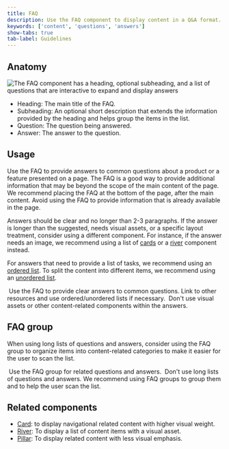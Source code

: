 ```yaml
---
title: FAQ
description: Use the FAQ component to display content in a Q&A format.
keywords: ['content', 'questions', 'answers']
show-tabs: true
tab-label: Guidelines
---
```


## Anatomy

![The FAQ component has a heading, optional subheading, and a list of questions that are interactive to expand and display answers](https://github.com/primer/brand/assets/912236/cfc22774-7348-4e2b-9887-2157e1a17e16)

- Heading: The main title of the FAQ.
- Subheading: An optional short description that extends the information provided by the heading and helps group the items in the list.
- Question: The question being answered.
- Answer: The answer to the question.

## Usage

Use the FAQ to provide answers to common questions about a product or a feature presented on a page. The FAQ is a good way to provide additional information that may be beyond the scope of the main content of the page. We recommend placing the FAQ at the bottom of the page, after the main content. Avoid using the FAQ to provide information that is already available in the page.

Answers should be clear and no longer than 2-3 paragraphs. If the answer is longer than the suggested, needs visual assets, or a specific layout treatment, consider using a different component. For instance, if the answer needs an image, we recommend using a list of [cards](/components/Card) or a [river](/components/River) component instead.

For answers that need to provide a list of tasks, we recommend using an [ordered list](/components/OrderedList). To split the content into different items, we recommend using an [unordered list](/components/UnorderedList).

<DoDontContainer stacked>
  <Do>
    <img src="https://github.com/primer/brand/assets/912236/5566161b-439b-4e13-b41c-188723b0bae6" alt="" />
    <Caption>
      Use the FAQ to provide clear answers to common questions. Link to other resources and use ordered/unordered lists
      if necessary.
    </Caption>
  </Do>
  <Dont>
    <img src="https://github.com/primer/brand/assets/912236/a42230be-ee4b-4905-885b-dab98f4889c9" alt="" />
    <Caption>Don't use visual assets or other content-related components within the answers.</Caption>
  </Dont>
</DoDontContainer>

## FAQ group

When using long lists of questions and answers, consider using the FAQ group to organize items into content-related categories to make it easier for the user to scan the list.

<DoDontContainer stacked>
  <Do>
    <img src="https://github.com/primer/brand/assets/912236/a659524d-4574-4880-8f00-c6846438492e" alt="" />
    <Caption>Use the FAQ group for related questions and answers.</Caption>
  </Do>
  <Dont>
    <img src="https://github.com/primer/brand/assets/912236/315a9a4e-95de-4dc5-9129-ff31108d5dfd" alt="" />
    <Caption>
      Don't use long lists of questions and answers. We recommend using FAQ groups to group them and to help the user
      scan the list.
    </Caption>
  </Dont>
</DoDontContainer>

## Related components

- [Card](/components/Card): to display navigational related content with higher visual weight.
- [River](/components/River): To display a list of content items with a visual asset.
- [Pillar](/components/Pillar): To display related content with less visual emphasis.
